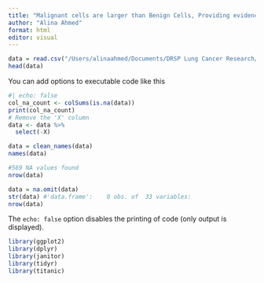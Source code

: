 ```yaml
---
title: "Malignant cells are larger than Benign Cells, Providing evidence that size is an indicator of Cancer"
author: "Alina Ahmed"
format: html
editor: visual
---
```


```r
data = read.csv("/Users/alinaahmed/Documents/DRSP Lung Cancer Research/Alina A. Project 2024/Data Coding for Breast Cancer/breast_cancer_classification_data.csv")
head(data)
```

You can add options to executable code like this

```r
#| echo: false
col_na_count <- colSums(is.na(data))
print(col_na_count)
# Remove the 'X' column
data <- data %>%
  select(-X)

data = clean_names(data)
names(data)

#569 NA values found
nrow(data)

data = na.omit(data)
str(data) #'data.frame':	0 obs. of  33 variables:
nrow(data)


```

The `echo: false` option disables the printing of code (only output is displayed).

```r
library(ggplot2)
library(dplyr)
library(janitor)
library(tidyr)
library(titanic)
```

```r

```
